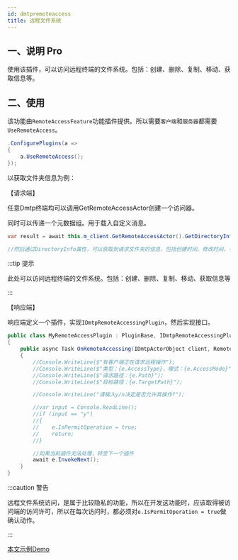 ```yaml
---
id: dmtpremoteaccess
title: 远程文件系统
---
```


## 一、说明 <Tag>Pro</Tag>

使用该插件，可以访问远程终端的文件系统。包括：创建、删除、复制、移动、获取信息等。

## 二、使用

该功能由`RemoteAccessFeature`功能插件提供。所以需要`客户端`和`服务器`都需要`UseRemoteAccess`。

```csharp showLineNumbers
.ConfigurePlugins(a =>
{
    a.UseRemoteAccess();
});
```

以获取文件夹信息为例：

【请求端】

任意Dmtp终端均可以调用GetRemoteAccessActor创建一个访问器。

同时可以传递一个元数据组。用于载入自定义消息。

```csharp showLineNumbers
var result = await this.m_client.GetRemoteAccessActor().GetDirectoryInfoAsync("c:/新建文件夹", millisecondsTimeout: 30 * 1000);

//然后通过DirectoryInfo属性，可以获取到请求文件夹的信息，包括创建时间、修改时间、子文件夹、子文件等。
```

:::tip 提示

此处可以访问远程终端的文件系统。包括：创建、删除、复制、移动、获取信息等

:::  


【响应端】

响应端定义一个插件，实现`IDmtpRemoteAccessingPlugin`，然后实现接口。

```csharp showLineNumbers
public class MyRemoteAccessPlugin : PluginBase, IDmtpRemoteAccessingPlugin
{
    public async Task OnRemoteAccessing(IDmtpActorObject client, RemoteAccessingEventArgs e)
    {
        //Console.WriteLine($"有客户端正在请求远程操作");
        //Console.WriteLine($"类型：{e.AccessType}，模式：{e.AccessMode}");
        //Console.WriteLine($"请求路径：{e.Path}");
        //Console.WriteLine($"目标路径：{e.TargetPath}");

        //Console.WriteLine("请输入y/n决定是否允许其操作?");

        //var input = Console.ReadLine();
        //if (input == "y")
        //{
        //    e.IsPermitOperation = true;
        //    return;
        //}

        //如果当前插件无法处理，转至下一个插件
        await e.InvokeNext();
    }
}
```

:::caution 警告

远程文件系统访问，是属于比较隐私的功能，所以在开发这功能时，应该取得被访问端的访问许可，所以在每次访问时，都必须对`e.IsPermitOperation = true`做确认动作。

:::  

[本文示例Demo](https://gitee.com/RRQM_Home/TouchSocket/tree/master/examples/Dmtp/RemoteAccessApp)